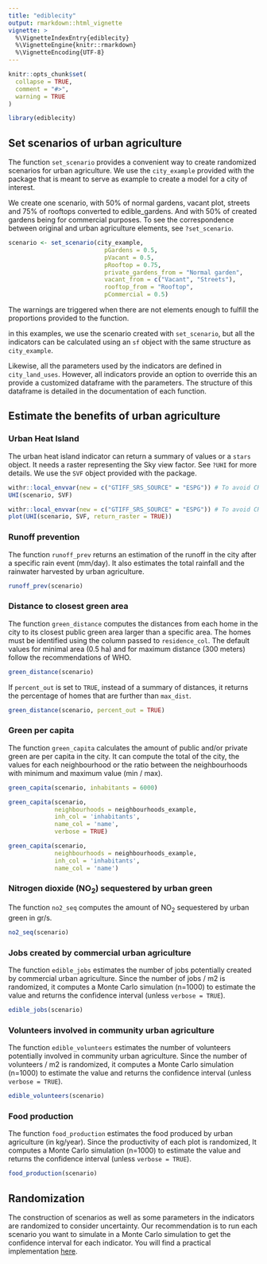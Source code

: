 ```yaml
---
title: "ediblecity"
output: rmarkdown::html_vignette
vignette: >
  %\VignetteIndexEntry{ediblecity}
  %\VignetteEngine{knitr::rmarkdown}
  %\VignetteEncoding{UTF-8}
---
```


```r
knitr::opts_chunk$set(
  collapse = TRUE,
  comment = "#>",
  warning = TRUE
)
```

```r
library(ediblecity)
```

## Set scenarios of urban agriculture

The function `set_scenario` provides a convenient way to create randomized scenarios for urban agriculture. We use the `city_example` provided with the package that is meant to serve as example to create a model for a city of interest.

We create one scenario, with 50% of normal gardens, vacant plot, streets and 75% of rooftops converted to edible_gardens. And with 50% of created gardens being for commercial purposes. To see the correspondence between original and urban agriculture elements, see `?set_scenario`.

```r

scenario <- set_scenario(city_example,
                           pGardens = 0.5,
                           pVacant = 0.5,
                           pRooftop = 0.75,
                           private_gardens_from = "Normal garden",
                           vacant_from = c("Vacant", "Streets"),
                           rooftop_from = "Rooftop",
                           pCommercial = 0.5)

```
The warnings are triggered when there are not elements enough to fulfill the proportions provided to the function.

in this examples, we use the scenario created with `set_scenario`, but all the indicators can be calculated using an `sf` object with the same structure as `city_example`.

Likewise, all the parameters used by the indicators are defined in `city_land_uses`. However, all indicators provide an option to override this an provide a customized dataframe with the parameters. The structure of this dataframe is detailed in the documentation of each function.

## Estimate the benefits of urban agriculture

### Urban Heat Island

The urban heat island indicator can return a summary of values or a `stars` object. It needs a raster representing the Sky view factor. See `?UHI` for more details. We use the `SVF` object provided with the package.

```r
withr::local_envvar(new = c("GTIFF_SRS_SOURCE" = "ESPG")) # To avoid CRS warning
UHI(scenario, SVF)

```

```r
withr::local_envvar(new = c("GTIFF_SRS_SOURCE" = "ESPG")) # To avoid CRS warning
plot(UHI(scenario, SVF, return_raster = TRUE))

```

### Runoff prevention

The function `runoff_prev` returns an estimation of the runoff in the city after a specific rain event (mm/day). It also estimates the total rainfall and the rainwater harvested by urban agriculture.

```r
runoff_prev(scenario)
```

### Distance to closest green area

The function `green_distance` computes the distances from each home in the city to its closest public green area larger than a specific area. The homes must be identified using the column passed to `residence_col`. The default values for minimal area (0.5 ha) and for maximum distance (300 meters) follow the recommendations of WHO.

```r

green_distance(scenario)

```
If `percent_out` is set to `TRUE`, instead of a summary of distances, it returns the percentage of homes that are further than `max_dist`.

```r
green_distance(scenario, percent_out = TRUE)
```
### Green per capita

The function `green_capita` calculates the amount of public and/or private green are per capita in the city. It can compute the total of the city, the values for each neighbourhood or the ratio between the neighbourhoods with minimum and maximum value (min / max).

```r
green_capita(scenario, inhabitants = 6000)

green_capita(scenario, 
             neighbourhoods = neighbourhoods_example, 
             inh_col = 'inhabitants',
             name_col = 'name',
             verbose = TRUE)

green_capita(scenario, 
             neighbourhoods = neighbourhoods_example, 
             inh_col = 'inhabitants',
             name_col = 'name')

```

### Nitrogen dioxide (NO<sub>2</sub>) sequestered by urban green

The function `no2_seq` computes the amount of NO<sub>2</sub> sequestered by urban green in gr/s.

```r

no2_seq(scenario)

```
### Jobs created by commercial urban agriculture

The function `edible_jobs` estimates the number of jobs potentially created by commercial urban agriculture. Since the number of jobs / m2 is randomized, it computes a Monte Carlo simulation (n=1000) to estimate the value and returns the confidence interval (unless `verbose = TRUE`).

```r
edible_jobs(scenario)
```
### Volunteers involved in community urban agriculture

The function `edible_volunteers` estimates the number of volunteers potentially involved in community urban agriculture. Since the number of volunteers / m2 is randomized, it computes a Monte Carlo simulation (n=1000) to estimate the value and returns the confidence interval (unless `verbose = TRUE`).

```r
edible_volunteers(scenario)
```

### Food production

The function `food_production` estimates the food produced by urban agriculture (in kg/year).  Since the productivity of each plot is randomized, It computes a Monte Carlo simulation (n=1000) to estimate the value and returns the confidence interval (unless `verbose = TRUE`).

```r
food_production(scenario)
```
## Randomization

The construction of scenarios as well as some parameters in the indicators are randomized to consider uncertainty. Our recommendation is to run each scenario you want to simulate in a Monte Carlo simulation to get the confidence interval for each indicator. You will find a practical implementation [here](https://github.com/icra/msn_scenarios/blob/master/R/estimate_scenarios.R).

